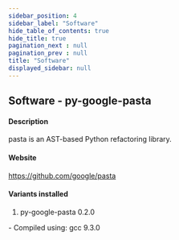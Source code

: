 ```yaml
---
sidebar_position: 4
sidebar_label: "Software"
hide_table_of_contents: true
hide_title: true
pagination_next : null
pagination_prev : null
title: "Software"
displayed_sidebar: null
---
```


## Software - py-google-pasta


#### Description
pasta is an AST-based Python refactoring library.

#### Website
https://github.com/google/pasta

#### Variants installed
1. py-google-pasta 0.2.0
<div class="ul-circle">
    - Compiled using: gcc 9.3.0
</div>


